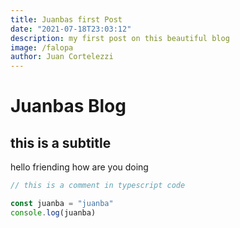 ```yaml
---
title: Juanbas first Post
date: "2021-07-18T23:03:12"
description: my first post on this beautiful blog
image: /falopa
author: Juan Cortelezzi
---
```


# Juanbas Blog
## this is a subtitle

hello friending how are you doing

```typescript
// this is a comment in typescript code

const juanba = "juanba"
console.log(juanba)
```
